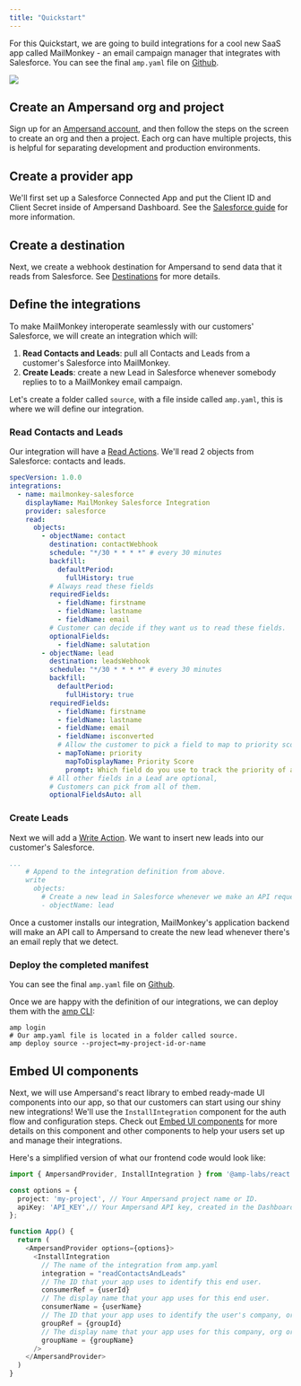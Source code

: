 ```yaml
---
title: "Quickstart"
---
```


For this Quickstart, we are going to build integrations for a cool new SaaS app called MailMonkey - an email campaign manager that integrates with Salesforce. You can see the final `amp.yaml` file on [Github](https://github.com/amp-labs/samples/blob/main/salesforce/amp.yaml).

![](/images/28feb09-Group_2987.png)

## Create an Ampersand org and project

Sign up for an [Ampersand account](https://dashboard.withampersand.com/sign-up), and then follow the steps on the screen to create an org and then a project. Each org can have multiple projects, this is helpful for separating development and production environments.

## Create a provider app

We'll first set up a Salesforce Connected App and put the Client ID and Client Secret inside of Ampersand Dashboard. See the [Salesforce guide](/provider-guides/salesforce) for more information.

## Create a destination

Next, we create a webhook destination for Ampersand to send data that it reads from Salesforce. See [Destinations](destinations) for more details.

## Define the integrations

To make MailMonkey interoperate seamlessly with our customers' Salesforce, we will create an integration which will:

1. **Read Contacts and Leads**: pull all Contacts and Leads from a customer's Salesforce into MailMonkey.
2. **Create Leads**: create a new Lead in Salesforce whenever somebody replies to to a MailMonkey email campaign.

Let's create a folder called `source`, with a file inside called `amp.yaml`, this is where we will define our integration.

### Read Contacts and Leads

Our integration will have a [Read Actions](/define-integrations/read-actions). We'll read 2 objects from Salesforce: contacts and leads.

```YAML YAML
specVersion: 1.0.0
integrations:
  - name: mailmonkey-salesforce
    displayName: MailMonkey Salesforce Integration
    provider: salesforce
    read:
      objects:
        - objectName: contact
          destination: contactWebhook
          schedule: "*/30 * * * *" # every 30 minutes
          backfill:
            defaultPeriod:
              fullHistory: true
          # Always read these fields
          requiredFields:
            - fieldName: firstname
            - fieldName: lastname
            - fieldName: email
          # Customer can decide if they want us to read these fields.
          optionalFields:
            - fieldName: salutation
        - objectName: lead
          destination: leadsWebhook
          schedule: "*/30 * * * *" # every 30 minutes
          backfill:
            defaultPeriod:
              fullHistory: true
          requiredFields:
            - fieldName: firstname
            - fieldName: lastname
            - fieldName: email
            - fieldName: isconverted
            # Allow the customer to pick a field to map to priority score
            - mapToName: priority
              mapToDisplayName: Priority Score
              prompt: Which field do you use to track the priority of a lead?
          # All other fields in a Lead are optional,
          # Customers can pick from all of them.
          optionalFieldsAuto: all
```

### Create Leads

Next we will add a [Write Action](/define-integrations/write-actions). We want to insert new leads into our customer's Salesforce.


```YAML YAML
...
    # Append to the integration definition from above.
    write
      objects:
        # Create a new lead in Salesforce whenever we make an API request.
        - objectName: lead
```

Once a customer installs our integration, MailMonkey's application backend will make an API call to Ampersand to create the new lead whenever there's an email reply that we detect.

### Deploy the completed manifest

You can see the final `amp.yaml` file on [Github](https://github.com/amp-labs/samples/blob/main/salesforce/amp.yaml). 

Once we are happy with the definition of our integrations, we can deploy them with the [amp CLI](/cli/overview):

```
amp login
# Our amp.yaml file is located in a folder called source.
amp deploy source --project=my-project-id-or-name
```

## Embed UI components

Next, we will use Ampersand's react library to embed ready-made UI components into our app, so that our customers can start using our shiny new integrations! We'll use the `InstallIntegration` component for the auth flow and configuration steps. Check out [Embed UI components](/embeddable-ui-components) for more details on this component and other components to help your users set up and manage their integrations. 

Here's a simplified version of what our frontend code would look like:


```TypeScript TypeScript
import { AmpersandProvider, InstallIntegration } from '@amp-labs/react';

const options = {
  project: 'my-project', // Your Ampersand project name or ID.
  apiKey: 'API_KEY',// Your Ampersand API key, created in the Dashboard.
};

function App() {
  return (
    <AmpersandProvider options={options}>
      <InstallIntegration 
        // The name of the integration from amp.yaml
        integration = "readContactsAndLeads"
        // The ID that your app uses to identify this end user.
        consumerRef = {userId}
        // The display name that your app uses for this end user.
        consumerName = {userName}
        // The ID that your app uses to identify the user's company, org, or team.
        groupRef = {groupId}
        // The display name that your app uses for this company, org or team.
        groupName = {groupName}
      />
    </AmpersandProvider>
  )
}
```
